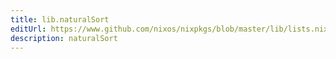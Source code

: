 ```yaml
---
title: lib.naturalSort
editUrl: https://www.github.com/nixos/nixpkgs/blob/master/lib/lists.nix#L603C17
description: naturalSort
---
```




<LinkCard
    title="Contribute Now!"
    description="API Documentation is done in our source code"
    href="https://www.github.com/nixos/nixpkgs/blob/master/lib/lists.nix#L603C17"
/>


